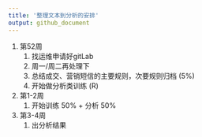 ```yaml
---
title: '整理文本到分析的安排'
output: github_document
---
```



1. 第52周
    1. 找运维申请好gitLab
    1. 周一/周二再处理下
    1. 总结成交、营销短信的主要规则，次要规则归档 (5%)
    1. 开始做分析类训练 (R)
1. 第1-2周
    1. 开始训练 50% + 分析 50%
1. 第3-4周
    1. 出分析结果